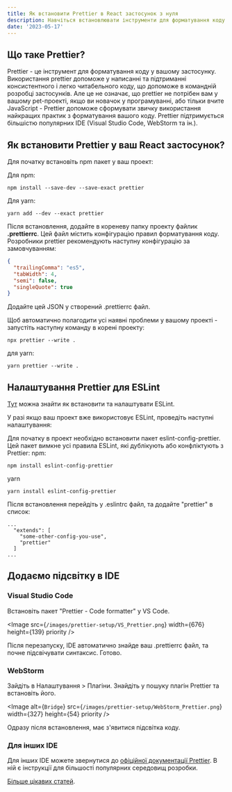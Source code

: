 ```yaml
---
title: Як встановити Prettier в React застосунок з нуля
description: Навчіться встановлювати інструменти для форматування коду у ваш React застосунок.
date: '2023-05-17'
---
```


## Що таке Prettier?

Prettier - це інструмент для форматування коду у вашому застосунку. Використання prettier допоможе у написанні та підтриманні консистентного і легко читабельного коду, що допоможе в командній розробці застосунків. Але це не означає, що prettier не потрібен вам у вашому pet-проекті, якщо ви новачок у програмуванні, або тільки вчите JavaScript - Prettier допоможе сформувати звичку використання найкращих практик з форматування вашого коду. Prettier підтримується більшістю популярних IDE (Visual Studio Code, WebStorm та ін.).

## Як встановити Prettier у ваш React застосунок?

Для початку встановіть npm пакет у ваш проект:

Для npm:

```
npm install --save-dev --save-exact prettier
```

Для yarn:

```
yarn add --dev --exact prettier
```

Після встановлення, додайте в кореневу папку проекту файлик **.prettierrc**. Цей файл містить конфігурацію правил форматування коду. Розробники prettier рекомендують наступну конфігурацію за замовчуванням:

```JSON
{
  "trailingComma": "es5",
  "tabWidth": 4,
  "semi": false,
  "singleQuote": true
}
```

Додайте цей JSON у створений .prettierrc файл.

Щоб автоматично полагодити усі наявні проблеми у вашому проекті - запустіть наступну команду в корені проекту:
```
npx prettier --write .
```
для yarn:
```
yarn prettier --write .
```

## Налаштування Prettier для ESLint

[Тут](eslint-setup) можна знайти як встановити та налаштувати ESLint.

У разі якщо ваш проект вже використовує ESLint, проведіть наступні налаштування:

Для початку в проект необхідно встановити пакет eslint-config-prettier. Цей пакет вимкне усі правила ESLint, які дублікують або конфліктують з Prettier:
npm:
```
npm install eslint-config-prettier
```
yarn
```
yarn install eslint-config-prettier
```

Після встановлення перейдіть у .eslintrc файл, та додайте "prettier" в список:
```
...
  "extends": [
    "some-other-config-you-use",
    "prettier"
  ]
...
```

## Додаємо підсвітку в IDE

### Visual Studio Code

Встановіть пакет "Prettier - Code formatter" у VS Code.

<Image
    src={`/images/prettier-setup/VS_Prettier.png`}
    width={676}
    height={139}
    priority
/>

Після перезапуску, IDE автоматично знайде ваш .prettierrc файл, та почне підсвічувати синтаксис. Готово.

### WebStorm

Зайдіть в Налаштування > Плагіни. Знайдіть у пошуку плагін Prettier та встановіть його.

<Image
    alt={`Bridge`}
    src={`/images/prettier-setup/WebStorm_Prettier.png`}
    width={327}
    height={54}
    priority
/>

Одразу після встановлення, має з'явитися підсвітка коду.

### Для інших IDE

Для інших IDE можете звернутися до [офіційної документації Prettier](https://prettier.io/docs/en/editors.html). В ній є інструкції для більшості популярних середовищ розробки.

[Більше цікавих статей](/).
